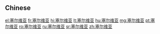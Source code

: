 ==Chinese==
{{zh-see|塞爾維亞}}

[[el:塞尔维亚]]
[[fr:塞尔维亚]]
[[hi:塞尔维亚]]
[[lt:塞尔维亚]]
[[hu:塞尔维亚]]
[[mg:塞尔维亚]]
[[pt:塞尔维亚]]
[[ro:塞尔维亚]]
[[ru:塞尔维亚]]
[[sr:塞尔维亚]]
[[zh:塞尔维亚]]